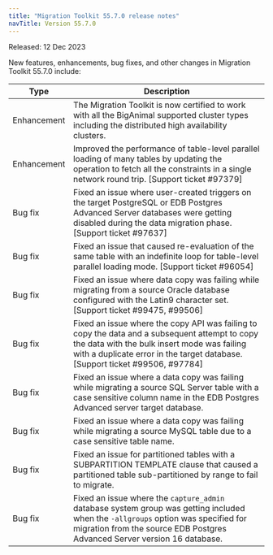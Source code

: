 ```yaml
---
title: "Migration Toolkit 55.7.0 release notes"
navTitle: Version 55.7.0
---
```


Released: 12 Dec 2023

New features, enhancements, bug fixes, and other changes in Migration Toolkit 55.7.0 include:

|     Type     |                                                                                                                                                                                         Description                                                                                                                                                                                         |
| ------------ | ------------------------------------------------------------------------------------------------------------------------------------------------------------------------------------------------------------------------------------------------------------------------------------------------------------------ |
| Enhancement  | The Migration Toolkit is now certified to work with all the BigAnimal supported cluster types including the distributed high availability clusters. |
| Enhancement  | Improved the performance of table-level parallel loading of many tables by updating the operation to fetch all the constraints in a single network round trip. [Support ticket #97379] |
| Bug&nbsp;fix | Fixed an issue where user-created triggers on the target PostgreSQL or EDB Postgres Advanced Server databases were getting disabled during the data migration phase. [Support ticket #97637] |
| Bug&nbsp;fix | Fixed an issue that caused re-evaluation of the same table with an indefinite loop for table-level parallel loading mode. [Support ticket #96054]|
| Bug&nbsp;fix | Fixed an issue where data copy was failing while migrating from a source Oracle database configured with the Latin9 character set. [Support ticket #99475, #99506] |
| Bug&nbsp;fix | Fixed an issue where the copy API was failing to copy the data and a subsequent attempt to copy the data with the bulk insert mode was failing with a duplicate error in the target database.[Support ticket #99506, #97784] |
| Bug&nbsp;fix | Fixed an issue where a data copy was failing while migrating a source SQL Server table with a case sensitive column name in the EDB Postgres Advanced server target database. |
| Bug&nbsp;fix | Fixed an issue where a data copy was failing while migrating a source MySQL table due to a case sensitive table name. |
| Bug&nbsp;fix | Fixed an issue for partitioned tables with a SUBPARTITION TEMPLATE clause that caused a partitioned table sub-partitioned by range to fail to migrate. |
| Bug&nbsp;fix | Fixed an issue where the ``capture_admin`` database system group was getting included when the ``-allgroups`` option was specified for migration from the source EDB Postgres Advanced Server version 16 database. |
